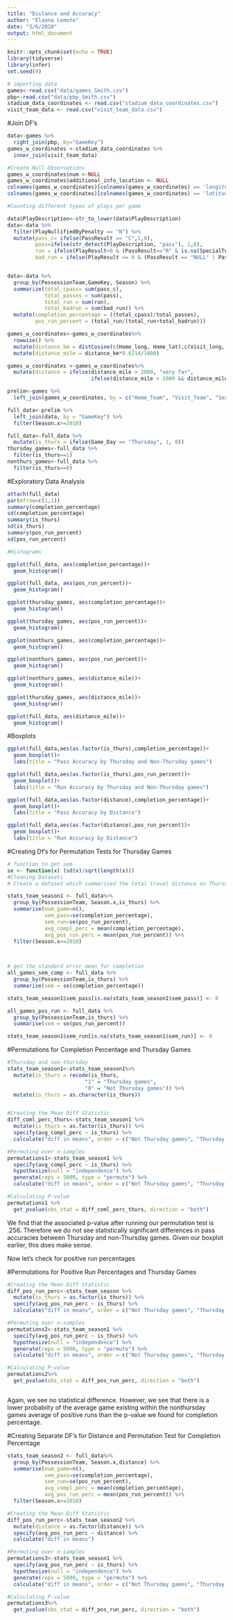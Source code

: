 ```yaml
---
title: "Distance and Accuracy"
author: "Elaona Lemoto"
date: "3/6/2020"
output: html_document
---
```


```r
knitr::opts_chunk$set(echo = TRUE)
library(tidyverse)
library(infer)
set.seed(9)
```

```r
# importing data
games<-read.csv("data/games_Smith.csv")
pbp<-read.csv("data/pbp_Smith.csv")
stadium_data_coordinates <- read.csv("stadium_data_coordinates.csv")
visit_team_data <- read.csv("visit_team_data.csv")
```

#Join DF's
```r
data<-games %>% 
  right_join(pbp, by="GameKey")
games_w_coordinates <-stadium_data_coordinates %>%
  inner_join(visit_team_data)
```

```r
#Create Null Observations
games_w_coordinates$num <-NULL
games_w_coordinates$additional_info_location <- NULL
colnames(games_w_coordinates)[colnames(games_w_coordinates) == 'longitude'] <- 'Home_lat'
colnames(games_w_coordinates)[colnames(games_w_coordinates) == 'latitude'] <- 'Home_long'
```

```r
#Counting different types of plays per game 

data$PlayDescription<-str_to_lower(data$PlayDescription)
data<-data %>% 
  filter(PlayNullifiedByPenalty == "N") %>% 
  mutate(pass_c= ifelse(PassResult == "C",1,0),
         pass=ifelse(str_detect(PlayDescription, "pass"), 1,0),
         run = ifelse(PlayResult>0 & (PassResult=="R" & is.na(SpecialTeamsPlayType)),1,0 ),
         bad_run = ifelse(PlayResult <= 0 & (PassResult == "NULL" | PassResult == "R") & is.na(SpecialTeamsPlayType), 1, 0 ))


data<-data %>% 
  group_by(PossessionTeam,GameKey, Season) %>% 
  summarize(total_cpass= sum(pass_c), 
            total_passes = sum(pass), 
            total_run = sum(run), 
            total_badrun = sum(bad_run)) %>% 
  mutate(completion_percentage = ((total_cpass)/total_passes), 
         pos_run_percent = (total_run/(total_run+total_badrun)))
```


```r
games_w_coordinates<-games_w_coordinates%>% 
  rowwise() %>%
  mutate(distance_km = distCosine(c(Home_long, Home_lat),c(Visit_long, Visit_lat)))%>%
  mutate(distance_mile = distance_km*0.6214/1000)

games_w_coordinates <-games_w_coordinates%>%
  mutate(distance = ifelse(distance_mile > 2000, "very far",
                           ifelse(distance_mile > 1000 && distance_mile <= 2000, "far", "close")))

prelim<-games %>% 
  left_join(games_w_coordinates, by = c("Home_Team", "Visit_Team", "Season", "Stadium"))

full_data<-prelim %>% 
  left_join(data, by = "GameKey") %>% 
  filter(Season.x>=2010)

full_data<-full_data %>% 
  mutate(is_thurs = ifelse(Game_Day == "Thursday", 1, 0))
thursday_games<-full_data %>% 
  filter(is_thurs==1)
nonthurs_games<-full_data %>% 
  filter(is_thurs==0)

```

#Exploratory Data Analysis
```r
attach(full_data)
par(mfrow=c(1,1))
summary(completion_percentage)
sd(completion_percentage)
summary(is_thurs)
sd(is_thurs)
summary(pos_run_percent)
sd(pos_run_percent)

```



```r
#Histograms

ggplot(full_data, aes(completion_percentage))+
  geom_histogram()

ggplot(full_data, aes(pos_run_percent))+
  geom_histogram()

ggplot(thursday_games, aes(completion_percentage))+
  geom_histogram()

ggplot(thursday_games, aes(pos_run_percent))+
  geom_histogram()

ggplot(nonthurs_games, aes(completion_percentage))+
  geom_histogram()

ggplot(nonthurs_games, aes(pos_run_percent))+
  geom_histogram()

ggplot(nonthurs_games, aes(distance_mile))+
  geom_histogram()

ggplot(thursday_games, aes(distance_mile))+
  geom_histogram()

ggplot(full_data, aes(distance_mile))+
  geom_histogram()


```

#Boxplots

```r

ggplot(full_data,aes(as.factor(is_thurs),completion_percentage))+
  geom_boxplot()+
  labs(title = "Pass Accuracy by Thursday and Non-Thursday games")

ggplot(full_data,aes(as.factor(is_thurs),pos_run_percent))+
  geom_boxplot()+
  labs(title = "Run Accuracy by Thursday and Non-Thursday games")

ggplot(full_data,aes(as.factor(distance),completion_percentage))+
  geom_boxplot()+
  labs(title = "Pass Accuracy by Distance")

ggplot(full_data,aes(as.factor(distance),pos_run_percent))+
  geom_boxplot()+
  labs(title = "Run Accuracy by Distance")
```


#Creating Df's for Permutation Tests for Thursday Games 
```r
# function to get sem
se <- function(x) (sd(x)/sqrt(length(x)))
#Cleaning Datasets 
# Create a dataset which summarised the total travel distance on Thursday or not Thursday and Distance

stats_team_season1 <- full_data%>%
  group_by(PossessionTeam, Season.x,is_thurs) %>%
  summarise(num_game=n(),
            sem_pass=se(completion_percentage),
            sem_run=se(pos_run_percent),
            avg_compl_perc = mean(completion_percentage), 
            avg_pos_run_perc = mean(pos_run_percent)) %>% 
  filter(Season.x>=2010) 

    
```

```r
# get the standard error mean for completion
all_games_sem_comp <- full_data %>%
  group_by(PossessionTeam,is_thurs) %>%
  summarise(sem = se(completion_percentage)) 

stats_team_season1$sem_pass[is.na(stats_team_season1$sem_pass)] <- 0

all_games_pos_run <- full_data %>%
  group_by(PossessionTeam,is_thurs) %>%
  summarise(sem = se(pos_run_percent)) 

stats_team_season1$sem_run[is.na(stats_team_season1$sem_run)] <- 0


```

#Permutations for Completion Percentage and Thursday Games 
```r
#Thursday and non-thursday
stats_team_season1<-stats_team_season1%>% 
  mutate(is_thurs = recode(is_thurs,
                         "1" = "Thursday games",
                         "0" = "Not Thursday games")) %>%
  mutate(is_thurs = as.character(is_thurs))


#Creating the Mean Diff Statistic
diff_coml_perc_thurs<-stats_team_season1 %>% 
  mutate(is_thurs = as.factor(is_thurs)) %>% 
  specify(avg_compl_perc ~ is_thurs) %>% 
  calculate("diff in means", order = c("Not Thursday games", "Thursday games"))

#Permuting over n-samples
permutations1<-stats_team_season1 %>%
  specify(avg_compl_perc ~ is_thurs) %>%
  hypothesize(null = "independence") %>%
  generate(reps = 5000, type = "permute") %>%
  calculate("diff in means", order = c("Not Thursday games", "Thursday games"))

#Calculating P-value
permutations1 %>% 
  get_pvalue(obs_stat = diff_coml_perc_thurs, direction = "both")
```
We find that the associated p-value after running our permutation test is .256. Therefore we do not see statistically significant differences in pass accuracies between Thursday and non-Thursday games. Given our boxplot earlier, this does make sense. 

Now let's check for positive run percentages

#Permutations for Positive Run Percentages and Thursday Games
```r
#Creating the Mean Diff Statistic
diff_pos_run_perc<-stats_team_season %>% 
  mutate(is_thurs = as.factor(is_thurs)) %>% 
  specify(avg_pos_run_perc ~ is_thurs) %>% 
  calculate("diff in means", order = c("Not Thursday games", "Thursday games"))

#Permuting over n-samples
permutations2<-stats_team_season1 %>%
  specify(avg_pos_run_perc ~ is_thurs) %>%
  hypothesize(null = "independence") %>%
  generate(reps = 5000, type = "permute") %>%
  calculate("diff in means", order = c("Not Thursday games", "Thursday games"))

#Calculating P-value
permutations2%>% 
  get_pvalue(obs_stat = diff_pos_run_perc, direction = "both")



```

Again, we see no statistical difference. However, we see that there is a lower probabiity of the average game existing within the nonthursday games average of positive runs than the p-value we found for completion percentage. 

#Creating Separate DF's for Distance and Permutation Test for Completion Percentage

```r
stats_team_season2 <- full_data%>%
  group_by(PossessionTeam, Season.x,distance) %>%
  summarise(num_game=n(),
            sem_pass=se(completion_percentage),
            sem_run=se(pos_run_percent),
            avg_compl_perc = mean(completion_percentage), 
            avg_pos_run_perc = mean(pos_run_percent)) %>% 
  filter(Season.x>=2010) 

#Creating the Mean Diff Statistic
diff_pos_run_perc<-stats_team_season2 %>% 
  mutate(distance = as.factor(distance)) %>% 
  specify(avg_pos_run_perc ~ distance) %>% 
  calculate("diff in means")

#Permuting over n-samples
permutations3<-stats_team_season1 %>%
  specify(avg_pos_run_perc ~ is_thurs) %>%
  hypothesize(null = "independence") %>%
  generate(reps = 5000, type = "permute") %>%
  calculate("diff in means", order = c("Not Thursday games", "Thursday games"))

#Calculating P-value
permutations3%>% 
  get_pvalue(obs_stat = diff_pos_run_perc, direction = "both")


```


